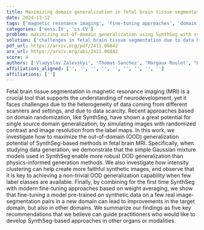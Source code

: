 ```yaml
---
title: Maximizing domain generalization in fetal brain tissue segmentation: the role of synthetic data generation, intensity clustering and real image fine-tuning
date: 2024-11-12
tags: ['magnetic resonance imaging', 'fine-tuning approaches', 'domain generalization', 'fetal brain tissue segmentation', 'image segmentation', 'Gaussian mixture models', 'data scarcity', 'synthetic data generation', 'weight averaging', 'intensity clustering']
categories: ['eess.IV', 'cs.CV']
problem: maximizing out-of-domain generalization using SynthSeg with synthetic data generation and fine-tuning
solution: ['challenges in fetal brain tissue segmentation due to data heterogeneity and scarcity']
pdf_url: https://arxiv.org/pdf/2411.06842
arx_url: https://arxiv.org/abs/2411.06842
score: 4
authors: ['Vladyslav Zalevskyi', 'Thomas Sanchez', 'Margaux Roulet', "H\\'el\\`ene Lajous", 'Jordina Aviles Verdera', 'Jana Hutter', 'Hamza Kebiri', 'Meritxell Bach Cuadra', 'Hélène Lajous']
affiliations_aligned: ['', '', '', '', '', '', '', '', '']
affiliations: ['']
---
```



Fetal brain tissue segmentation in magnetic resonance imaging (MRI) is a crucial tool that supports the understanding of neurodevelopment, yet it faces challenges due to the heterogeneity of data coming from different scanners and settings, and due to data scarcity. Recent approaches based on domain randomization, like SynthSeg, have shown a great potential for single source domain generalization, by simulating images with randomized contrast and image resolution from the label maps. In this work, we investigate how to maximize the out-of-domain (OOD) generalization potential of SynthSeg-based methods in fetal brain MRI. Specifically, when studying data generation, we demonstrate that the simple Gaussian mixture models used in SynthSeg enable more robust OOD generalization than physics-informed generation methods. We also investigate how intensity clustering can help create more faithful synthetic images, and observe that it is key to achieving a non-trivial OOD generalization capability when few label classes are available. Finally, by combining for the first time SynthSeg with modern fine-tuning approaches based on weight averaging, we show that fine-tuning a model pre-trained on synthetic data on a few real image-segmentation pairs in a new domain can lead to improvements in the target domain, but also in other domains. We summarize our findings as five key recommendations that we believe can guide practitioners who would like to develop SynthSeg-based approaches in other organs or modalities.